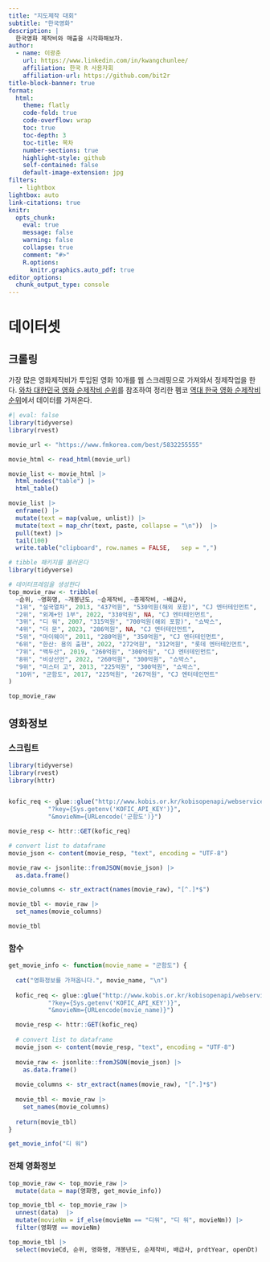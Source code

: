 ```yaml
---
title: "지도제작 대회"
subtitle: "한국영화"
description: |
  한국영화 제작비와 매출을 시각화해보자.
author:
  - name: 이광춘
    url: https://www.linkedin.com/in/kwangchunlee/
    affiliation: 한국 R 사용자회
    affiliation-url: https://github.com/bit2r
title-block-banner: true
format:
  html:
    theme: flatly
    code-fold: true
    code-overflow: wrap
    toc: true
    toc-depth: 3
    toc-title: 목차
    number-sections: true
    highlight-style: github    
    self-contained: false
    default-image-extension: jpg
filters:
   - lightbox
lightbox: auto
link-citations: true
knitr:
  opts_chunk: 
    eval: true
    message: false
    warning: false
    collapse: true
    comment: "#>" 
    R.options:
      knitr.graphics.auto_pdf: true
editor_options: 
  chunk_output_type: console
---
```


# 데이터셋

## 크롤링

가장 많은 영화제작비가 투입된 영화 10개를 웹 스크레핑으로 가져와서 정제작업을 한다.
[와차 대한민국 영화 순제작비 순위](https://pedia.watcha.com/ko-KR/decks/gcd9dQ6vlk)를 참조하여 정리한 펨코 [역대 한국 영화 순제작비 순위](https://www.fmkorea.com/best/5832255555)에서 데이터를 가져온다.

```r
#| eval: false
library(tidyverse)
library(rvest)

movie_url <- "https://www.fmkorea.com/best/5832255555"

movie_html <- read_html(movie_url)

movie_list <- movie_html |> 
  html_nodes("table") |> 
  html_table() 

movie_list |> 
  enframe() |>
  mutate(text = map(value, unlist)) |> 
  mutate(text = map_chr(text, paste, collapse = "\n"))  |> 
  pull(text) |> 
  tail(100)
  write.table("clipboard", row.names = FALSE,   sep = ",")

```


```r
# tibble 패키지를 불러온다
library(tidyverse)

# 데이터프레임을 생성한다
top_movie_raw <- tribble(
  ~순위, ~영화명, ~개봉년도, ~순제작비, ~총제작비, ~배급사,
  "1위", "설국열차", 2013, "437억원", "530억원(해외 포함)", "CJ 엔터테인먼트",
  "2위", "외계+인 1부", 2022, "330억원", NA, "CJ 엔터테인먼트",
  "3위", "디 워", 2007, "315억원", "700억원(해외 포함)", "쇼박스",
  "4위", "더 문", 2023, "286억원", NA, "CJ 엔터테인먼트",
  "5위", "마이웨이", 2011, "280억원", "350억원", "CJ 엔터테인먼트",
  "6위", "한산: 용의 출현", 2022, "272억원", "312억원", "롯데 엔터테인먼트",
  "7위", "백두산", 2019, "260억원", "300억원", "CJ 엔터테인먼트",
  "8위", "비상선언", 2022, "260억원", "300억원", "쇼박스",
  "9위", "미스터 고", 2013, "225억원", "300억원", "쇼박스",
  "10위", "군함도", 2017, "225억원", "267억원", "CJ 엔터테인먼트"
)

top_movie_raw
```

## 영화정보

### 스크립트

```r
library(tidyverse)
library(rvest)
library(httr)


kofic_req <- glue::glue("http://www.kobis.or.kr/kobisopenapi/webservice/rest/movie/searchMovieList.json",
           "?key={Sys.getenv('KOFIC_API_KEY')}",
           "&movieNm={URLencode('군함도')}")

movie_resp <- httr::GET(kofic_req)

# convert list to dataframe
movie_json <- content(movie_resp, "text", encoding = "UTF-8")

movie_raw <- jsonlite::fromJSON(movie_json) |> 
  as.data.frame()

movie_columns <- str_extract(names(movie_raw), "[^.]*$")

movie_tbl <- movie_raw |> 
  set_names(movie_columns)

movie_tbl
```


### 함수

```r

get_movie_info <- function(movie_name = "군함도") {
  
  cat("영화정보를 가져옵니다.", movie_name, "\n")
  
  kofic_req <- glue::glue("http://www.kobis.or.kr/kobisopenapi/webservice/rest/movie/searchMovieList.json",
           "?key={Sys.getenv('KOFIC_API_KEY')}",
           "&movieNm={URLencode(movie_name)}")

  movie_resp <- httr::GET(kofic_req)
  
  # convert list to dataframe
  movie_json <- content(movie_resp, "text", encoding = "UTF-8")
  
  movie_raw <- jsonlite::fromJSON(movie_json) |> 
    as.data.frame()
  
  movie_columns <- str_extract(names(movie_raw), "[^.]*$")
  
  movie_tbl <- movie_raw |> 
    set_names(movie_columns)
  
  return(movie_tbl)
}

get_movie_info("디 워")
```

### 전체 영화정보


```r
top_movie_raw <- top_movie_raw |> 
  mutate(data = map(영화명, get_movie_info)) 

top_movie_tbl <- top_movie_raw |> 
  unnest(data)  |> 
  mutate(movieNm = if_else(movieNm == "디워", "디 워", movieNm)) |>
  filter(영화명 == movieNm) 

top_movie_tbl |> 
  select(movieCd, 순위, 영화명, 개봉년도, 순제작비, 배급사, prdtYear, openDt)

```

